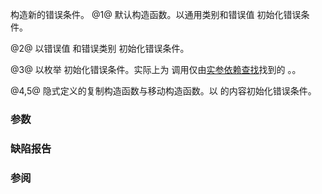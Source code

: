 {{cpp/error/error_condition/title|error_condition}}
{{cpp/error/error_condition/navbar}}
{{dcl begin}}
{{dcl|num=1|since=c++11|
error_condition() noexcept;
}}
{{dcl|num=2|since=c++11|
error_condition( int val, const error_category&amp; cat ) noexcept;
}}
{{dcl|num=3|since=c++11|
template&lt; class ErrorConditionEnum &gt;
error_condition( ErrorConditionEnum e ) noexcept;
}}
{{dcl|num=4|since=c++11|notes={{mark implicit}}|1=
error_condition( const error_condition&amp; other ) = default;
}}
{{dcl|num=5|since=c++11|notes={{mark implicit}}|1=
error_condition( error_condition&amp;&amp; other ) = default;
}}
{{dcl end}}

构造新的错误条件。
@1@ 默认构造函数。以通用类别和错误值 {{c|0}} 初始化错误条件。

@2@ 以错误值 {{tt|val}} 和错误类别 {{tt|cat}} 初始化错误条件。

@3@ 以枚举 {{tt|e}} 初始化错误条件。实际上为 {{tt|e}} 调用仅由[[cpp/language/adl|实参依赖查找]]找到的 {{tt|make_error_condition}}。{{cpp/enable_if| {{c|std::is_error_condition_enum&lt;ErrorConditionEnum&gt;::value}} 为 {{c|true}} }}。

@4,5@ 隐式定义的复制构造函数与移动构造函数。以 {{tt|other}} 的内容初始化错误条件。

===参数===
{{par begin}}
{{par | other | 用以初始化的另一错误条件}}
{{par | val | 错误值}}
{{par | cat | 错误类别}}
{{par | e | 错误条件枚举}}
{{par end}}

===缺陷报告===
{{dr list begin}}
{{dr list item|wg=lwg|dr=3629|std=C++11|before=仅使用 {{tt|std::make_error_condition}} 重载|after=使用 ADL 所找到的重载}}
{{dr list end}}

===参阅===
{{dsc begin}}
{{dsc inc|cpp/error/errc/dsc make_error_condition}}
{{dsc inc|cpp/io/io_errc/dsc make_error_condition}}
{{dsc inc|cpp/thread/future_errc/dsc make_error_condition}}
{{dsc end}}

{{langlinks|de|en|es|ja|ru}}